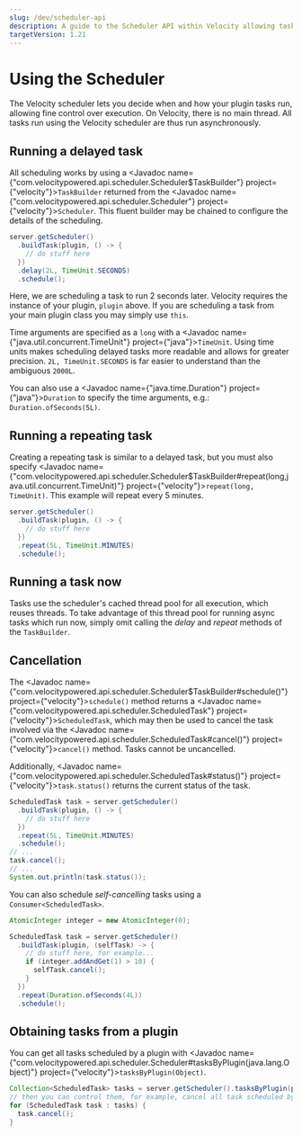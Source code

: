 ```yaml
---
slug: /dev/scheduler-api
description: A guide to the Scheduler API within Velocity allowing tasks to be run.
targetVersion: 1.21
---
```


# Using the Scheduler

The Velocity scheduler lets you decide when and how your plugin tasks run, allowing fine control
over execution. On Velocity, there is no main thread. All tasks run using the Velocity scheduler are
thus run asynchronously.

## Running a delayed task

All scheduling works by using a <Javadoc name={"com.velocitypowered.api.scheduler.Scheduler$TaskBuilder"} project={"velocity"}>`TaskBuilder`</Javadoc>
returned from the <Javadoc name={"com.velocitypowered.api.scheduler.Scheduler"} project={"velocity"}>`Scheduler`</Javadoc>.
This fluent builder may be chained to configure the details of the scheduling.

```java
server.getScheduler()
  .buildTask(plugin, () -> {
    // do stuff here
  })
  .delay(2L, TimeUnit.SECONDS)
  .schedule();
```

Here, we are scheduling a task to run 2 seconds later. Velocity requires the instance of your
plugin, `plugin` above. If you are scheduling a task from your main plugin class you may simply use
`this`.

Time arguments are specified as a `long` with a <Javadoc name={"java.util.concurrent.TimeUnit"} project={"java"}>`TimeUnit`</Javadoc>.
Using time units makes scheduling delayed tasks more readable and allows for greater precision.
`2L, TimeUnit.SECONDS` is far easier to understand than the ambiguous `2000L`.

You can also use a <Javadoc name={"java.time.Duration"} project={"java"}>`Duration`</Javadoc> to specify the time arguments,
e.g.: `Duration.ofSeconds(5L)`.

## Running a repeating task

Creating a repeating task is similar to a delayed task, but you must also specify
<Javadoc name={"com.velocitypowered.api.scheduler.Scheduler$TaskBuilder#repeat(long,java.util.concurrent.TimeUnit)"} project={"velocity"}>`repeat(long, TimeUnit)`</Javadoc>.
This example will repeat every 5 minutes.

```java
server.getScheduler()
  .buildTask(plugin, () -> {
    // do stuff here
  })
  .repeat(5L, TimeUnit.MINUTES)
  .schedule();
```

## Running a task now

Tasks use the scheduler's cached thread pool for all execution, which reuses threads. To take
advantage of this thread pool for running async tasks which run now, simply omit calling the _delay_
and _repeat_ methods of the `TaskBuilder`.

## Cancellation

The <Javadoc name={"com.velocitypowered.api.scheduler.Scheduler$TaskBuilder#schedule()"} project={"velocity"}>`schedule()`</Javadoc>
method returns a <Javadoc name={"com.velocitypowered.api.scheduler.ScheduledTask"} project={"velocity"}>`ScheduledTask`</Javadoc>,
which may then be used to cancel the task involved via the
<Javadoc name={"com.velocitypowered.api.scheduler.ScheduledTask#cancel()"} project={"velocity"}>`cancel()`</Javadoc> method.
Tasks cannot be uncancelled.

Additionally, <Javadoc name={"com.velocitypowered.api.scheduler.ScheduledTask#status()"} project={"velocity"}>`task.status()`</Javadoc>
returns the current status of the task.

```java
ScheduledTask task = server.getScheduler()
  .buildTask(plugin, () -> {
    // do stuff here
  })
  .repeat(5L, TimeUnit.MINUTES)
  .schedule();
// ...
task.cancel();
// ...
System.out.println(task.status());
```

You can also schedule _self-cancelling_ tasks using a `Consumer<ScheduledTask>`.

```java
AtomicInteger integer = new AtomicInteger(0);

ScheduledTask task = server.getScheduler()
  .buildTask(plugin, (selfTask) -> {
    // do stuff here, for example...
    if (integer.addAndGet(1) > 10) {
      selfTask.cancel();
    }
  })
  .repeat(Duration.ofSeconds(4L))
  .schedule();
```

## Obtaining tasks from a plugin

You can get all tasks scheduled by a plugin with
<Javadoc name={"com.velocitypowered.api.scheduler.Scheduler#tasksByPlugin(java.lang.Object)"} project={"velocity"}>`tasksByPlugin(Object)`</Javadoc>.

```java
Collection<ScheduledTask> tasks = server.getScheduler().tasksByPlugin(plugin);
// then you can control them, for example, cancel all task scheduled by a plugin
for (ScheduledTask task : tasks) {
  task.cancel();
}
```
